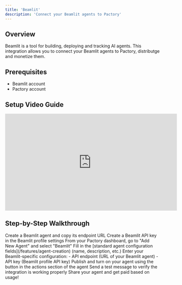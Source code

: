 ```yaml
---
title: 'Beamlit'
description: 'Connect your Beamlit agents to Pactory'
---
```


## Overview

Beamlit is a tool for building, deploying and tracking AI agents. This integration allows you to connect your Beamlit agents to Pactory, distributge and monetize them.

## Prerequisites

- Beamlit account
- Pactory account

## Setup Video Guide

<iframe
  width="560"
  height="315"
  src="https://www.youtube.com/embed/viHKcLdyq-s"
  title="ChatBotKit Integration Guide"
  frameborder="0"
  allow="accelerometer; autoplay; clipboard-write; encrypted-media; gyroscope; picture-in-picture"
  allowfullscreen
></iframe>

## Step-by-Step Walkthrough

<Steps>
  <Step title="Create Beamlit Agent">
    Create a Beamlit agent and copy its endpoint URL
  </Step> 
  <Step title="Create Beamlit API Key">
    Create a Beamlit API key in the Beamlit profile settings
  </Step> 
  <Step title="Access Integration">
    From your Pactory dashboard, go to "Add New Agent" and select "Beamlit"
  </Step>
  <Step title="Configure Basic Settings">
    Fill in the [standard agent configuration fields](/features/agent-creation) (name, description, etc.)
  </Step>
  <Step title="Configure Integration">
    Enter your Beamlit-specific configuration:
    - API endpoint (URL of your Beamlit agent)
    - API key (Beamlit profile API key)
  </Step>
  <Step title="Publish and turn on your agent">
    Publish and turn on your agent using the button in the actions section of the agent
  </Step>
  <Step title="Test Connection">
    Send a test message to verify the integration is working properly
  </Step>
  <Step title="Share your agent and get paid based on usage!">
    Share your agent and get paid based on usage!
  </Step>
</Steps>

